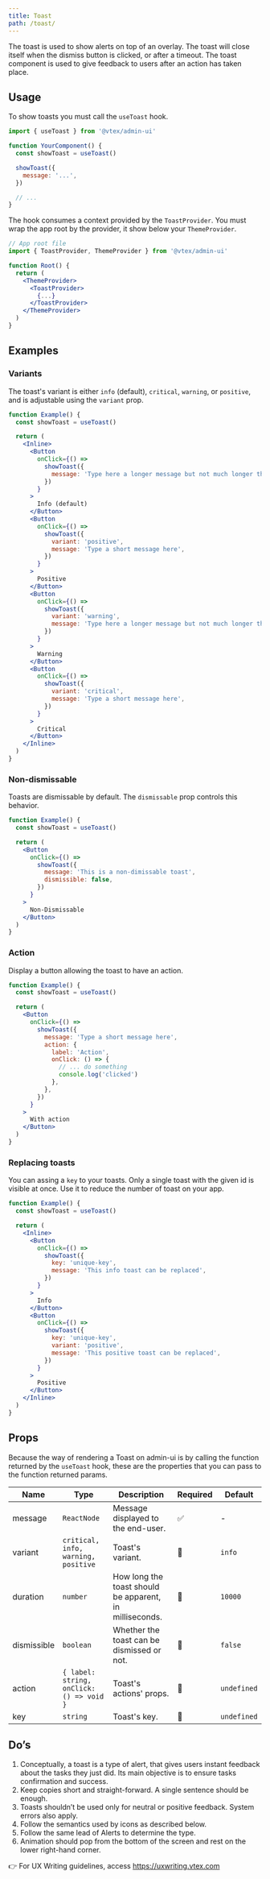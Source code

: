 ```yaml
---
title: Toast
path: /toast/
---
```


The toast is used to show alerts on top of an overlay. The toast will close itself when the dismiss button is clicked, or after a timeout. The toast component is used to give feedback to users after an action has taken place.

## Usage

To show toasts you must call the `useToast` hook.

```jsx
import { useToast } from '@vtex/admin-ui'

function YourComponent() {
  const showToast = useToast()

  showToast({
    message: '...',
  })

  // ...
}
```

The hook consumes a context provided by the `ToastProvider`. You must wrap the app root by the provider, it show below your `ThemeProvider`.

```jsx
// App root file
import { ToastProvider, ThemeProvider } from '@vtex/admin-ui'

function Root() {
  return (
    <ThemeProvider>
      <ToastProvider>
        {...}
      </ToastProvider>
    </ThemeProvider>
  )
}
```

## Examples

### Variants

The toast's variant is either `info` (default), `critical`, `warning`, or `positive`, and is adjustable using the `variant` prop.

```jsx live
function Example() {
  const showToast = useToast()

  return (
    <Inline>
      <Button
        onClick={() =>
          showToast({
            message: 'Type here a longer message but not much longer than that',
          })
        }
      >
        Info (default)
      </Button>
      <Button
        onClick={() =>
          showToast({
            variant: 'positive',
            message: 'Type a short message here',
          })
        }
      >
        Positive
      </Button>
      <Button
        onClick={() =>
          showToast({
            variant: 'warning',
            message: 'Type here a longer message but not much longer than that',
          })
        }
      >
        Warning
      </Button>
      <Button
        onClick={() =>
          showToast({
            variant: 'critical',
            message: 'Type a short message here',
          })
        }
      >
        Critical
      </Button>
    </Inline>
  )
}
```

### Non-dismissable

Toasts are dismissable by default. The `dismissable` prop controls this behavior.

```jsx live
function Example() {
  const showToast = useToast()

  return (
    <Button
      onClick={() =>
        showToast({
          message: 'This is a non-dimissable toast',
          dismissible: false,
        })
      }
    >
      Non-Dismissable
    </Button>
  )
}
```

### Action

Display a button allowing the toast to have an action.

```jsx live
function Example() {
  const showToast = useToast()

  return (
    <Button
      onClick={() =>
        showToast({
          message: 'Type a short message here',
          action: {
            label: 'Action',
            onClick: () => {
              // ... do something
              console.log('clicked')
            },
          },
        })
      }
    >
      With action
    </Button>
  )
}
```

### Replacing toasts

You can assing a `key` to your toasts. Only a single toast with the given id is visible at once. Use it to reduce the number of toast on your app.

```jsx live
function Example() {
  const showToast = useToast()

  return (
    <Inline>
      <Button
        onClick={() =>
          showToast({
            key: 'unique-key',
            message: 'This info toast can be replaced',
          })
        }
      >
        Info
      </Button>
      <Button
        onClick={() =>
          showToast({
            key: 'unique-key',
            variant: 'positive',
            message: 'This positive toast can be replaced',
          })
        }
      >
        Positive
      </Button>
    </Inline>
  )
}
```

## Props

Because the way of rendering a Toast on admin-ui is by calling the function returned by the `useToast` hook, these are the properties that you can pass to the function returned params.

| Name        | Type                                     | Description                                             | Required | Default     |
| ----------- | ---------------------------------------- | ------------------------------------------------------- | -------- | ----------- |
| message     | `ReactNode`                              | Message displayed to the end-user.                      | ✅       | -           |
| variant     | `critical, info, warning, positive`      | Toast's variant.                                        | 🚫       | `info`      |
| duration    | `number`                                 | How long the toast should be apparent, in milliseconds. | 🚫       | `10000`     |
| dismissible | `boolean`                                | Whether the toast can be dismissed or not.              | 🚫       | `false`     |
| action      | `{ label: string, onClick: () => void }` | Toast's actions' props.                                 | 🚫       | `undefined` |
| key         | `string`                                 | Toast's key.                                            | 🚫       | `undefined` |

## Do’s

1. Conceptually, a toast is a type of alert, that gives users instant feedback about the tasks they just did. Its main objective is to ensure tasks confirmation and success.
2. Keep copies short and straight-forward. A single sentence should be enough.
3. Toasts shouldn’t be used only for neutral or positive feedback. System errors also apply.
4. Follow the semantics used by icons as described below.
5. Follow the same lead of Alerts to determine the type.
6. Animation should pop from the bottom of the screen and rest on the lower right-hand corner.

👉 For UX Writing guidelines, access https://uxwriting.vtex.com
